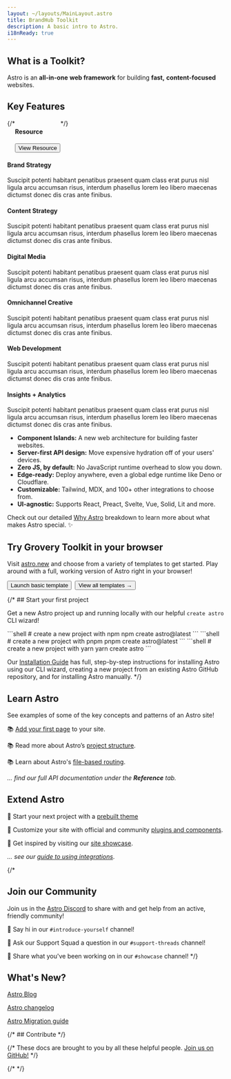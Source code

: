 ```yaml
---
layout: ~/layouts/MainLayout.astro
title: BrandHub Toolkit
description: A basic intro to Astro.
i18nReady: true
---
```



<h2>What is a Toolkit?</h2>

Astro is an **all-in-one** **web framework** for building **fast,** **content-focused** websites. 

## Key Features

<div class="block-wrapper" style="display:flex;
    flex-wrap: wrap;
    width:100%;
    margin: 0 auto;">
  {/* <div class="block">
    <h4>Resource</h4>
    <Button>View Resource</Button>
  </div> */}
  <rux-card class="block">
    <div slot="header"><h4>Brand Strategy</h4></div>
    Suscipit potenti habitant penatibus praesent quam class erat purus nisl ligula arcu accumsan risus, interdum phasellus lorem leo libero maecenas dictumst donec dis cras ante finibus.
  </rux-card>
  <rux-card class="block">
    <div slot="header"><h4>Content Strategy</h4></div>
    Suscipit potenti habitant penatibus praesent quam class erat purus nisl ligula arcu accumsan risus, interdum phasellus lorem leo libero maecenas dictumst donec dis cras ante finibus.
  </rux-card>
  <rux-card class="block">
    <div slot="header"><h4>Digital Media</h4></div>
    Suscipit potenti habitant penatibus praesent quam class erat purus nisl ligula arcu accumsan risus, interdum phasellus lorem leo libero maecenas dictumst donec dis cras ante finibus.
  </rux-card>
  <rux-card class="block">
    <div slot="header"><h4>Omnichannel Creative</h4></div>
    Suscipit potenti habitant penatibus praesent quam class erat purus nisl ligula arcu accumsan risus, interdum phasellus lorem leo libero maecenas dictumst donec dis cras ante finibus.
  </rux-card>
  <rux-card class="block">
    <div slot="header"><h4>Web Development</h4></div>
    Suscipit potenti habitant penatibus praesent quam class erat purus nisl ligula arcu accumsan risus, interdum phasellus lorem leo libero maecenas dictumst donec dis cras ante finibus.
  </rux-card>
  <rux-card class="block">
    <div slot="header"><h4>Insights + Analytics</h4></div>
    Suscipit potenti habitant penatibus praesent quam class erat purus nisl ligula arcu accumsan risus, interdum phasellus lorem leo libero maecenas dictumst donec dis cras ante finibus.
  </rux-card>
  
  
        

</div>

- **Component Islands:** A new web architecture for building faster websites.
- **Server-first API design:** Move expensive hydration off of your users' devices.
- **Zero JS, by default:** No JavaScript runtime overhead to slow you down.
- **Edge-ready:** Deploy anywhere, even a global edge runtime like Deno or Cloudflare.
- **Customizable:** Tailwind, MDX, and 100+ other integrations to choose from.
- **UI-agnostic:** Supports React, Preact, Svelte, Vue, Solid, Lit and more.

Check out our detailed [Why Astro](/en/concepts/why-astro/) breakdown to learn more about what makes Astro special. ✨


## Try Grovery Toolkit in your browser

Visit [astro.new](https://astro.new/) and choose from a variety of templates to get started. Play around with a full, working version of Astro right in your browser!


<YouTubeEmbed videoId="ZmYm-4esDgA" />



<div style="display: flex; flex-wrap: wrap; gap: 0.5rem;">
  <Button href="https://astro.new/basics?on=stackblitz">Launch basic template</Button>
  <Button variant="outline" href="https://astro.new/">View all templates →</Button>
</div>

{/* ## Start your first project

Get a new Astro project up and running locally with our helpful `create astro` CLI wizard!

<PackageManagerTabs>
  <Fragment slot="npm">
  ```shell
  # create a new project with npm
  npm create astro@latest
  ```
  </Fragment>
  <Fragment slot="pnpm">
  ```shell
  # create a new project with pnpm
  pnpm create astro@latest
  ```
  </Fragment>
  <Fragment slot="yarn">
  ```shell
  # create a new project with yarn
  yarn create astro
  ```
  </Fragment>
</PackageManagerTabs>

Our [Installation Guide](/en/install/auto/) has full, step-by-step instructions for installing Astro using our CLI wizard, creating a new project from an existing Astro GitHub repository, and for installing Astro manually. */}


## Learn Astro

See examples of some of the key concepts and patterns of an Astro site!

📚 [Add your first page](/en/core-concepts/astro-pages/) to your site.

📚 Read more about Astro’s [project structure](/en/core-concepts/project-structure/).

📚 Learn about Astro's [file-based routing](/en/core-concepts/routing/).

*... find our full API documentation under the **Reference** tab.*


## Extend Astro

🧰 Start your next project with a [prebuilt theme](https://astro.build/themes/)

🧰 Customize your site with official and community [plugins and components](https://astro.build/integrations/).

🧰 Get inspired by visiting our [site showcase](https://astro.build/showcase/).

*... see our [guide to using integrations](/en/guides/integrations-guide/)*.


{/* 
## Join our Community

Join us in the [Astro Discord](https://astro.build/chat/) to share with and get help from an active, friendly community!

💬 Say hi in our `#introduce-yourself` channel!

💬 Ask our Support Squad a question in our `#support-threads` channel!

💬 Share what you've been working on in our `#showcase` channel!
 */}

## What's New?

[Astro Blog](https://astro.build/blog/)

[Astro changelog](https://github.com/withastro/astro/blob/main/packages/astro/CHANGELOG.md)

[Astro Migration guide](/en/migrate/)


{/* ## Contribute */}

{/* These docs are brought to you by all these helpful people. [Join us on GitHub!](https://github.com/withastro/docs) */}

{/* <ContributorList githubRepo="withastro/docs" /> */}
